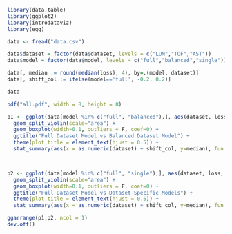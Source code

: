 

```r
library(data.table)
library(ggplot2)
library(introdataviz)
library(egg)
```


```r
data <- fread("data.csv")

data$dataset = factor(data$dataset, levels = c("LUM","TOF","AST"))
data$model = factor(data$model, levels = c("full","balanced","single"))

data[, median := round(median(loss), 4), by=.(model, dataset)]
data[, shift_col := ifelse(model=='full', -0.2, 0.2)]

data
```

```r
pdf("all.pdf", width = 8, height = 8)

p1 <- ggplot(data[model %in% c("full", "balanced"),], aes(dataset, loss, fill = model, label = median)) +
  geom_split_violin(scale="area") +
  geom_boxplot(width=0.1, outliers = F, coef=0) + 
  ggtitle("Full Dataset Model vs Balanced Dataset Model") +
  theme(plot.title = element_text(hjust = 0.5)) + 
  stat_summary(aes(x = as.numeric(dataset) + shift_col, y=median), fun = "median", geom = "text")



p2 <- ggplot(data[model %in% c("full", "single"),], aes(dataset, loss, fill = model, label = median)) +
  geom_split_violin(scale="area") +
  geom_boxplot(width=0.1, outliers = F, coef=0) +
  ggtitle("Full Dataset Model vs Dataset-Specific Models") +
  theme(plot.title = element_text(hjust = 0.5)) + 
  stat_summary(aes(x = as.numeric(dataset) + shift_col, y=median), fun = "median", geom = "text")

ggarrange(p1,p2, ncol = 1)
dev.off()
```

